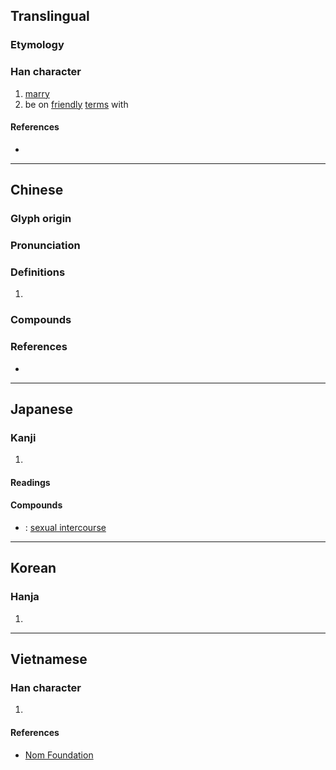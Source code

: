 {{character info/new}}
==Translingual==

===Etymology===
{{Han compound|女|冓|c1=s|c2=p|t1=female|ls=psc}}

===Han character===
{{Han char|rn=38|rad=女|as=10|sn=13|four=45457|canj=VTTB|ids=⿰女冓}}

# [[marry]]
# be on [[friendly]] [[term]]s with

====References====
* {{Han ref|kx=0268.280|dkj=06597|dj=0536.050|hdz=21070.090|uh=5ABE|ud=23230|bh=B6FC|bd=46844}}

----

==Chinese==
{{zh-forms}}

===Glyph origin===
{{Han etym}}

===Pronunciation===
{{zh-pron
|m=gòu
|c=gau3,kau3
|mc=y
|oc=
|cat=
}}

===Definitions===
{{zh-hanzi}}

# {{rfdef|zh}}

===Compounds===
{{zh-der|交媾|媾和|姻媾|淫媾}}

===References===
* {{R:yue:mfccd}}

----

==Japanese==

===Kanji===
{{ja-kanji|grade=|rs=女10}}

# {{defn|lang=ja|sort=女10}}

====Readings====
{{ja-readings
|goon=く
|kanon=こう
|kun=よしみ-
}}

====Compounds====
{{der-top|Compounds}}
* {{ja-r|交媾|こうこう}}: [[sexual intercourse]]
{{der-bottom}}

----

==Korean==

===Hanja===
{{ko-hanja|hangeul=구|rv=gu|mr=ku}}

# {{defn|lang=ko|sort=女10}}

----

==Vietnamese==

===Han character===
{{vi-readings|rs=女10|hanviet=cấu}}

# {{defn|lang=vi|sort=女10}}

====References====
* [http://nomfoundation.org/common/nom_details.php?codepoint=5abe Nom Foundation]